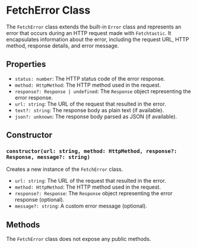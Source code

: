 # FetchError Class

The `FetchError` class extends the built-in `Error` class and represents an error that occurs during an HTTP request made with `Fetchtastic`. It encapsulates information about the error, including the request URL, HTTP method, response details, and error message.

## Properties

-   `status: number`: The HTTP status code of the error response.
-   `method: HttpMethod`: The HTTP method used in the request.
-   `response?: Response | undefined`: The `Response` object representing the error response.
-   `url: string`: The URL of the request that resulted in the error.
-   `text?: string`: The response body as plain text (if available).
-   `json?: unknown`: The response body parsed as JSON (if available).

## Constructor

### `constructor(url: string, method: HttpMethod, response?: Response, message?: string)`

Creates a new instance of the `FetchError` class.

-   `url: string`: The URL of the request that resulted in the error.
-   `method: HttpMethod`: The HTTP method used in the request.
-   `response?: Response`: The `Response` object representing the error response (optional).
-   `message?: string`: A custom error message (optional).

## Methods

The `FetchError` class does not expose any public methods.
